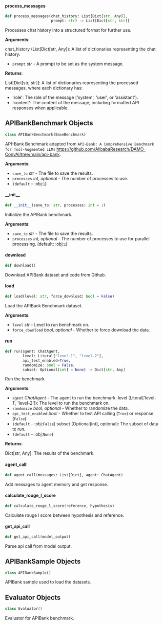 <a id="camel.benchmarks.apibank"></a>

<a id="camel.benchmarks.apibank.process_messages"></a>

#### process\_messages

```python
def process_messages(chat_history: List[Dict[str, Any]],
                     prompt: str) -> List[Dict[str, str]]
```

Processes chat history into a structured format for further use.

**Arguments**:

  chat_history (List[Dict[str, Any]):
  A list of dictionaries representing the chat history.
- `prompt` _str_ - A prompt to be set as the system message.
  

**Returns**:

  List[Dict[str, str]]: A list of dictionaries representing
  the processed messages, where each dictionary has:
  - 'role': The role of the message ('system', 'user', or 'assistant').
  - 'content': The content of the message, including formatted
  API responses when applicable.

<a id="camel.benchmarks.apibank.APIBankBenchmark"></a>

## APIBankBenchmark Objects

```python
class APIBankBenchmark(BaseBenchmark)
```

API-Bank Benchmark adapted from `API-Bank:
A Comprehensive Benchmark for Tool-Augmented LLMs`
<https://github.com/AlibabaResearch/DAMO-ConvAI/tree/main/api-bank>.

**Arguments**:

- `save_to` _str_ - The file to save the results.
- `processes` _int, optional_ - The number of processes to use.
- `(default` - :obj:`1`)

<a id="camel.benchmarks.apibank.APIBankBenchmark.__init__"></a>

#### \_\_init\_\_

```python
def __init__(save_to: str, processes: int = 1)
```

Initialize the APIBank benchmark.

**Arguments**:

- `save_to` _str_ - The file to save the results.
- `processes` _int, optional_ - The number of processes to use for
  parallel processing. (default: :obj:`1`)

<a id="camel.benchmarks.apibank.APIBankBenchmark.download"></a>

#### download

```python
def download()
```

Download APIBank dataset and code from Github.

<a id="camel.benchmarks.apibank.APIBankBenchmark.load"></a>

#### load

```python
def load(level: str, force_download: bool = False)
```

Load the APIBank Benchmark dataset.

**Arguments**:

- `level` _str_ - Level to run benchmark on.
- `force_download` _bool, optional_ - Whether to
  force download the data.

<a id="camel.benchmarks.apibank.APIBankBenchmark.run"></a>

#### run

```python
def run(agent: ChatAgent,
        level: Literal["level-1", "level-2"],
        api_test_enabled=True,
        randomize: bool = False,
        subset: Optional[int] = None) -> Dict[str, Any]
```

Run the benchmark.

**Arguments**:

- `agent` _ChatAgent_ - The agent to run the
  benchmark.
  level (Literal['level-1', 'level-2']):
  The level to run the benchmark on.
- `randomize` _bool, optional_ - Whether to
  randomize the data.
- `api_test_enabled` _bool_ - Whether to test
  API calling (`True`) or response (`False`)
- `(default` - :obj:`False`)
  subset (Optional[int], optional):
  The subset of data to run.
- `(default` - :obj:`None`)
  

**Returns**:

  Dict[str, Any]: The results of the benchmark.

<a id="camel.benchmarks.apibank.agent_call"></a>

#### agent\_call

```python
def agent_call(messages: List[Dict], agent: ChatAgent)
```

Add messages to agent memory and get response.

<a id="camel.benchmarks.apibank.calculate_rouge_l_score"></a>

#### calculate\_rouge\_l\_score

```python
def calculate_rouge_l_score(reference, hypothesis)
```

Calculate rouge l score between hypothesis and reference.

<a id="camel.benchmarks.apibank.get_api_call"></a>

#### get\_api\_call

```python
def get_api_call(model_output)
```

Parse api call from model output.

<a id="camel.benchmarks.apibank.APIBankSample"></a>

## APIBankSample Objects

```python
class APIBankSample()
```

APIBank sample used to load the datasets.

<a id="camel.benchmarks.apibank.Evaluator"></a>

## Evaluator Objects

```python
class Evaluator()
```

Evaluator for APIBank benchmark.

